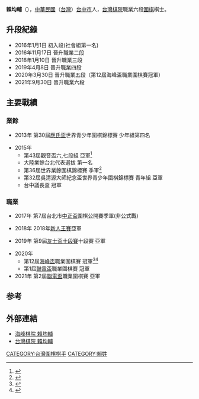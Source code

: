 '''賴均輔'''（{{bd|2002年|4月8日||}}），[[中華民國|中華民國]]（[[台灣|台灣]]）[[台中市|台中市]]人，[[台灣棋院|台灣棋院]]職業六段[[圍棋|圍棋]]棋士。

==升段紀錄==
*2016年{{0}}1月{{0}}1日 初入段(社會組第一名)
*2016年11月17日 晉升職業二段
*2018年{{0}}1月10日 晉升職業三段
*2019年{{0}}4月{{0}}8日 晉升職業四段
*2020年{{0}}3月30日 晉升職業五段（第12屆海峰盃職業圍棋賽冠軍）
*2021年{{0}}9月30日 晉升職業六段

==主要戰績==
===業餘===
*2013年 第30屆[[應氏盃|應氏盃]]世界青少年圍棋錦標賽 少年組第四名

*2015年
**第43屆觀音盃六,七段組 亞軍<ref>{{cite web |title=2015/09/13 第43屆觀音盃比賽花絮 |url=https://blog.xuite.net/lijpgo/twblog/342296785-%E7%AC%AC43%E5%B1%86%E8%A7%80%E9%9F%B3%E7%9B%83%E6%AF%94%E8%B3%BD%E8%8A%B1%E7%B5%AE|website= 隨意窩 |language=zh-TW}}</ref>
**大陸業餘台北代表選拔 第一名
**第36屆世界業餘圍棋錦標賽 季軍<ref>{{cite web |title=2015/06/11 世界業餘圍棋錦標賽：我13歲好手賴均輔拿下第三名 |url=https://www.storm.mg/lifestyle/52844 |website=風傳媒 |language=zh-TW |access-date=2020-09-19 |archive-date=2017-05-31 |archive-url=https://web.archive.org/web/20170531055114/http://www.storm.mg/lifestyle/52844 |dead-url=no }}</ref>
**第32屆吳清源大師紀念盃世界青少年圍棋錦標賽 青年組 亞軍
**台中議長盃 冠軍
===職業===

*2017年 第7屆台北市[[臺北市中正盃圍棋公開賽|中正盃]]圍棋公開賽季軍(非公式戰)

*2018年 2018年[[新人王賽_(海峰棋院)|新人王賽]]亞軍

*2019年 第9屆[[十段戰_(臺灣)|友士盃十段賽]]十段賽 亞軍

*2020年 
**第12屆[[海峰盃|海峰盃]]職業圍棋賽 冠軍<ref>{{cite web |title=2020/04/03 十年磨一劍：17歲棋手賴均輔拿下生涯首座冠軍！ |url=https://www.storm.mg/article/2480011 |website=風傳媒 |language=zh-TW |access-date=2020-09-19 |archive-date=2020-06-15 |archive-url=https://web.archive.org/web/20200615140728/https://www.storm.mg/article/2480011 |dead-url=no }}</ref><ref>{{cite web |title=2020/04/03 海峰杯17歲小將奪冠 賴均輔有望年收入百萬台幣 |url=https://news.sina.com.tw/article/20200409/34812794.html |website=北京新浪網 |language=zh-cn |access-date=2020-09-19 |archive-date=2020-04-23 |archive-url=https://web.archive.org/web/20200423092837/https://news.sina.com.tw/article/20200409/34812794.html |dead-url=no }}</ref>
**第1屆[[聯電盃|聯電盃]]職業圍棋賽 冠軍
*2021年 第2屆[[聯電盃|聯電盃]]職業圍棋賽 亞軍

==参考==
{{reflist}}

== 外部連結 ==
* [http://www.haifong.org/?p=15006 海峰棋院 賴均輔] {{Wayback|url=http://www.haifong.org/?p=15006 |date=20200805220049 }} {{zh-tw}}
* [https://taiwangorg.blogspot.com/2016/01/blog-post_1.html 台灣棋院 賴均輔] {{zh-tw}}

{{臺灣圍棋比賽現任冠軍}}
{{DEFAULTSORT:Xu haohong}}
[[CATEGORY:台灣圍棋棋手|CATEGORY:台灣圍棋棋手]]
{{Taiwan-bio-stub}}
[[CATEGORY:賴姓|CATEGORY:賴姓]]